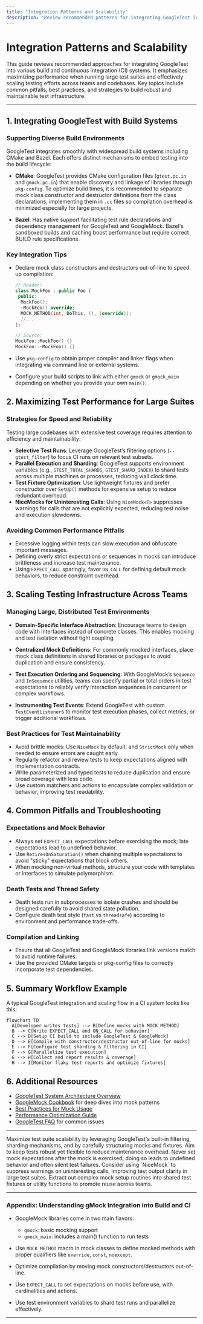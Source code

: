 ```yaml
---
title: "Integration Patterns and Scalability"
description: "Review recommended patterns for integrating GoogleTest into diverse build and CI systems, maximizing performance for large test suites, and scaling testing across teams or codebases. This page covers common pitfalls and strategies for robust, maintainable test infrastructure."
---
```


# Integration Patterns and Scalability

This guide reviews recommended approaches for integrating GoogleTest into various build and continuous integration (CI) systems. It emphasizes maximizing performance when running large test suites and effectively scaling testing efforts across teams and codebases. Key topics include common pitfalls, best practices, and strategies to build robust and maintainable test infrastructure.

---

## 1. Integrating GoogleTest with Build Systems

### Supporting Diverse Build Environments

GoogleTest integrates smoothly with widespread build systems including CMake and Bazel. Each offers distinct mechanisms to embed testing into the build lifecycle:

- **CMake**: GoogleTest provides CMake configuration files (`gtest.pc.in` and `gmock.pc.in`) that enable discovery and linkage of libraries through `pkg-config`. To optimize build times, it is recommended to separate mock class constructor and destructor definitions from the class declarations, implementing them in `.cc` files so compilation overhead is minimized especially for large projects.

- **Bazel**: Has native support facilitating test rule declarations and dependency management for GoogleTest and GoogleMock. Bazel's sandboxed builds and caching boost performance but require correct BUILD rule specifications.

### Key Integration Tips

- Declare mock class constructors and destructors out-of-line to speed up compilation:

  ```cpp
  // Header:
  class MockFoo : public Foo {
   public:
    MockFoo();
    ~MockFoo() override;
    MOCK_METHOD(int, DoThis, (), (override));
    //...
  };

  // Source:
  MockFoo::MockFoo() {}
  MockFoo::~MockFoo() {}
  ```

- Use `pkg-config` to obtain proper compiler and linker flags when integrating via command line or external systems.
- Configure your build scripts to link with either `gmock` or `gmock_main` depending on whether you provide your own `main()`.


## 2. Maximizing Test Performance for Large Suites

### Strategies for Speed and Reliability

Testing large codebases with extensive test coverage requires attention to efficiency and maintainability:

- **Selective Test Runs**: Leverage GoogleTest’s filtering options (`--gtest_filter`) to focus CI runs on relevant test subsets.
- **Parallel Execution and Sharding**: GoogleTest supports environment variables (e.g., `GTEST_TOTAL_SHARDS`, `GTEST_SHARD_INDEX`) to shard tests across multiple machines or processes, reducing wall clock time.
- **Test Fixture Optimization**: Use lightweight fixtures and prefer constructor over `SetUp()` methods for expensive setup to reduce redundant overhead.
- **NiceMocks for Uninteresting Calls**: Using `NiceMock<T>` suppresses warnings for calls that are not explicitly expected, reducing test noise and execution slowdowns.

### Avoiding Common Performance Pitfalls

- Excessive logging within tests can slow execution and obfuscate important messages.
- Defining overly strict expectations or sequences in mocks can introduce brittleness and increase test maintenance.
- Using `EXPECT_CALL` sparingly, favor `ON_CALL` for defining default mock behaviors, to reduce constraint overhead.


## 3. Scaling Testing Infrastructure Across Teams

### Managing Large, Distributed Test Environments

- **Domain-Specific Interface Abstraction**: Encourage teams to design code with interfaces instead of concrete classes. This enables mocking and test isolation without tight coupling.

- **Centralized Mock Definitions**: For commonly mocked interfaces, place mock class definitions in shared libraries or packages to avoid duplication and ensure consistency.

- **Test Execution Ordering and Sequencing**: With GoogleMock’s `Sequence` and `InSequence` utilities, teams can specify partial or total orders in test expectations to reliably verify interaction sequences in concurrent or complex workflows.

- **Instrumenting Test Events**: Extend GoogleTest with custom `TestEventListener`s to monitor test execution phases, collect metrics, or trigger additional workflows.

### Best Practices for Test Maintainability

- Avoid brittle mocks: Use `NiceMock` by default, and `StrictMock` only when needed to ensure errors are caught early.
- Regularly refactor and review tests to keep expectations aligned with implementation contracts.
- Write parameterized and typed tests to reduce duplication and ensure broad coverage with less code.
- Use custom matchers and actions to encapsulate complex validation or behavior, improving test readability.


## 4. Common Pitfalls and Troubleshooting

### Expectations and Mock Behavior

- Always set `EXPECT_CALL` expectations before exercising the mock; late expectations lead to undefined behavior.
- Use `RetiresOnSaturation()` when chaining multiple expectations to avoid "sticky" expectations that block others.
- When mocking non-virtual methods, structure your code with templates or interfaces to simulate polymorphism.

### Death Tests and Thread Safety

- Death tests run in subprocesses to isolate crashes and should be designed carefully to avoid shared state pollution.
- Configure death test style (`fast` vs `threadsafe`) according to environment and performance trade-offs.

### Compilation and Linking

- Ensure that all GoogleTest and GoogleMock libraries link versions match to avoid runtime failures.
- Use the provided CMake targets or pkg-config files to correctly incorporate test dependencies.


## 5. Summary Workflow Example

A typical GoogleTest integration and scaling flow in a CI system looks like this:

```mermaid
flowchart TD
  A[Developer writes tests] --> B[Define mocks with MOCK_METHOD]
  B --> C[Write EXPECT_CALL and ON_CALL for behavior]
  C --> D[Setup CI build to include GoogleTest & GoogleMock]
  D --> E[Compile with constructor/destructor out-of-line for mocks]
  E --> F[Configure test sharding & filtering in CI]
  F --> G[Parallelize test execution]
  G --> H[Collect and report results & coverage]
  H --> I[Monitor flaky test reports and optimize fixtures]
```


## 6. Additional Resources

- [GoogleTest System Architecture Overview](https://google.github.io/googletest/overview/foundations-and-architecture/architecture-overview)
- [GoogleMock Cookbook](https://google.github.io/googletest/gmock_cook_book.html) for deep dives into mock patterns
- [Best Practices for Mock Usage](https://google.github.io/googletest/guides/core-scenarios/working-with-mocks)
- [Performance Optimization Guide](https://google.github.io/googletest/guides/advanced-best-practices/performance-optimization)
- [GoogleTest FAQ](https://google.github.io/googletest/faq.html) for common issues

---

<Tip>
Maximize test suite scalability by leveraging GoogleTest's built-in filtering, sharding mechanisms, and by carefully structuring mocks and fixtures. Aim to keep tests robust yet flexible to reduce maintenance overhead.
</Tip>

<Warning>
Never set mock expectations after the mock is exercised; doing so leads to undefined behavior and often silent test failures.
</Warning>

<Info>
Consider using `NiceMock` to suppress warnings on uninteresting calls, improving test output clarity in large test suites.
</Info>

<Note>
Extract out complex mock setup routines into shared test fixtures or utility functions to promote reuse across teams.
</Note>

---

### Appendix: Understanding gMock Integration into Build and CI

- GoogleMock libraries come in two main flavors:
  - `gmock`: basic mocking support
  - `gmock_main`: includes a main() function to run tests

- Use `MOCK_METHOD` macro in mock classes to define mocked methods with proper qualifiers like `override`, `const`, `noexcept`.
- Optimize compilation by moving mock constructors/destructors out-of-line.
- Use `EXPECT_CALL` to set expectations on mocks before use, with cardinalities and actions.
- Use test environment variables to shard test runs and parallelize effectively.

---